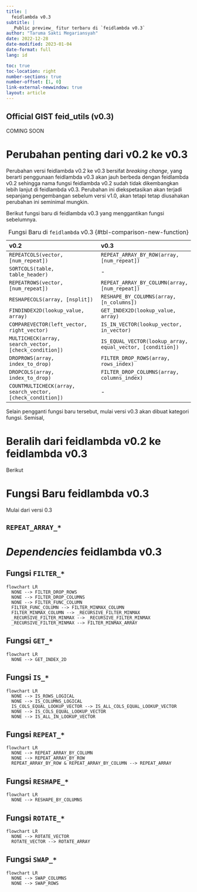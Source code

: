 ```yaml
---
title: |
  feidlambda v0.3
subtitle: |
  _Public preview_ fitur terbaru di `feidlambda v0.3`
author: "Taruma Sakti Megariansyah"
date: 2022-12-28
date-modified: 2023-01-04
date-format: full
lang: id

toc: true
toc-location: right
number-sections: true
number-offset: [1, 0]
link-external-newwindow: true
layout: article
---
```


::: {.callout-important icon="false" .text-center}
## Official GIST **feid_utils** (v0.3)

COMING SOON
:::

# Perubahan penting dari v0.2 ke v0.3 {.unnumbered}

Perubahan versi feidlambda v0.2 ke v0.3 bersifat _breaking change_, yang berarti penggunaan feidlambda v0.3 akan jauh berbeda dengan feidlambda v0.2 sehingga nama fungsi feidlambda v0.2 sudah tidak dikembangkan lebih lanjut di feidlambda v0.3. Perubahan ini diekspetasikan akan terjadi sepanjang pengembangan sebelum versi v1.0, akan tetapi tetap diusahakan perubahan ini seminimal mungkin. 

Berikut fungsi baru di feidlambda v0.3 yang menggantikan fungsi sebelumnya.

::: {.column-page}

v0.2 | v0.3
:- | :- 
`REPEATCOLS(vector, [num_repeat])` | `REPEAT_ARRAY_BY_ROW(array, [num_repeat])`
`SORTCOLS(table, table_header)` | -
`REPEATROWS(vector, [num_repeat])` | `REPEAT_ARRAY_BY_COLUMN(array, [num_repeat])`
`RESHAPECOLS(array, [nsplit])` | `RESHAPE_BY_COLUMNS(array, [n_columns])`
`FINDINDEX2D(lookup_value, array)` | `GET_INDEX2D(lookup_value, array)`
`COMPAREVECTOR(left_vector, right_vector)` | `IS_IN_VECTOR(lookup_vector, in_vector)` 
`MULTICHECK(array, search_vector, [check_condition])` | `IS_EQUAL_VECTOR(lookup_array, equal_vector, [condition])`
`DROPROWS(array, index_to_drop)` | `FILTER_DROP_ROWS(array, rows_index)`
`DROPCOLS(array, index_to_drop)` | `FILTER_DROP_COLUMNS(array, columns_index)`
`COUNTMULTICHECK(array, search_vector, [check_condition])` | - 

: Fungsi Baru di `feidlambda` v0.3 {#tbl-comparison-new-function}

:::

Selain pengganti fungsi baru tersebut, mulai versi v0.3 akan dibuat kategori fungsi. Semisal, 

# Beralih dari feidlambda v0.2 ke feidlambda v0.3

Berikut


##


# Fungsi Baru feidlambda v0.3

Mulai dari versi 0.3 

## `REPEAT_ARRAY_*`



# _Dependencies_ feidlambda v0.3

## Fungsi `FILTER_*`

```mermaid
flowchart LR
  NONE --> FILTER_DROP_ROWS
  NONE --> FILTER_DROP_COLUMNS
  NONE --> FILTER_FUNC_COLUMN
  FILTER_FUNC_COLUMN --> FILTER_MINMAX_COLUMN
  FILTER_MINMAX_COLUMN --> _RECURSIVE_FILTER_MINMAX
  _RECURSIVE_FILTER_MINMAX --> _RECURSIVE_FILTER_MINMAX
  _RECURSIVE_FILTER_MINMAX --> FILTER_MINMAX_ARRAY
```

## Fungsi `GET_*`

```mermaid
flowchart LR
  NONE --> GET_INDEX_2D
```

## Fungsi `IS_*`

```mermaid
flowchart LR
  NONE --> IS_ROWS_LOGICAL
  NONE --> IS_COLUMNS_LOGICAL
  IS_COLS_EQUAL_LOOKUP_VECTOR --> IS_ALL_COLS_EQUAL_LOOKUP_VECTOR
  NONE --> IS_COLS_EQUAL_LOOKUP_VECTOR
  NONE --> IS_ALL_IN_LOOKUP_VECTOR
```

## Fungsi `REPEAT_*`

```mermaid
flowchart LR
  NONE --> REPEAT_ARRAY_BY_COLUMN
  NONE --> REPEAT_ARRAY_BY_ROW
  REPEAT_ARRAY_BY_ROW & REPEAT_ARRAY_BY_COLUMN --> REPEAT_ARRAY
```

## Fungsi `RESHAPE_*`

```mermaid
flowchart LR
  NONE --> RESHAPE_BY_COLUMNS
```

## Fungsi `ROTATE_*`

```mermaid
flowchart LR
  NONE --> ROTATE_VECTOR
  ROTATE_VECTOR --> ROTATE_ARRAY
```

## Fungsi `SWAP_*`

```mermaid
flowchart LR
  NONE --> SWAP_COLUMNS
  NONE --> SWAP_ROWS
```

